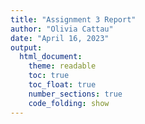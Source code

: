 ```yaml
---
title: "Assignment 3 Report"
author: "Olivia Cattau"
date: "April 16, 2023"
output: 
  html_document:
    theme: readable
    toc: true
    toc_float: true
    number_sections: true
    code_folding: show
---
```


